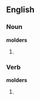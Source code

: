 ==English==
===Noun===
'''molders'''

#{{plural of|[[molder]]}}


===Verb===
'''molders'''

#{{third-person singular of|[[molder]]}}